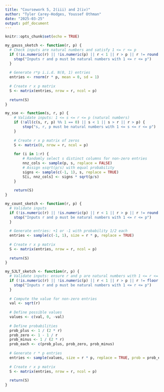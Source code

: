 ```yaml
---
title: "Coursework 5, 2(iii) and 2(iv)"
author: "Tyler Carey-Hodges, Youssef Othman"
date: "2025-03-25"
output: pdf_document
---
```


```r
knitr::opts_chunk$set(echo = TRUE)
```

```r
my_gauss_sketch <- function(r, p) {
  # Check inputs are natural numbers and satisfy 1 <= r <= p
  if (!is.numeric(r) || !is.numeric(p) || r < 1 || r > p || r != round(r) || p != round(p)) {
    stop("Inputs r and p must be natural numbers with 1 <= r <= p")
  }
  
  # Generate r*p i.i.d. N(0, 1) entries
  entries <- rnorm(r * p, mean = 0, sd = 1)
  
  # Create r x p matrix
  S <- matrix(entries, nrow = r, ncol = p)
  
  return(S)
}
```

```r
my_sse <- function(s, r, p) {
    # Validate inputs: 1 <= s <= r <= p (natural numbers)
    if (!all(c(s, r, p) %% 1 == 0) || s < 1 || s > r || r > p) {
        stop("s, r, p must be natural numbers with 1 <= s <= r <= p")
    }
    
    # Create r x p matrix of zeros
    S <- matrix(0, nrow = r, ncol = p)
    
    for (i in 1:r) {
        # Randomly select s distinct columns for non-zero entries
        nnz_cols <- sample(p, s, replace = FALSE)
        # Assign ±sqrt(p/s) with equal probability
        signs <- sample(c(-1, 1), s, replace = TRUE)
        S[i, nnz_cols] <- signs * sqrt(p/s)
    }
    
    return(S)
}
```

```r
my_count_sketch <- function(r, p) {
  # Validate inputs
  if (!is.numeric(r) || !is.numeric(p) || r < 1 || r > p || r != round(r) || p != round(p)) {
    stop("Inputs r and p must be natural numbers with 1 <= r <= p")
  }
  
  # Generate entries: +1 or -1 with probability 1/2 each
  entries <- sample(c(-1, 1), size = r * p, replace = TRUE)
  
  # Create r x p matrix
  S <- matrix(entries, nrow = r, ncol = p)
  
  return(S)
}
```

```r
my_SJLT_sketch <- function(r, p) {
  # Validate inputs: ensure r and p are natural numbers with 1 <= r <= p
  if (!is.numeric(r) || !is.numeric(p) || r < 1 || r > p || r != floor(r) || p != floor(p)) {
    stop("Inputs r and p must be natural numbers with 1 <= r <= p")
  }
  
  # Compute the value for non-zero entries
  val <- sqrt(r)
  
  # Define possible values
  values <- c(val, 0, -val)
  
  # Define probabilities
  prob_plus <- 1 / (2 * r)
  prob_zero <- 1 - 1 / r
  prob_minus <- 1 / (2 * r)
  prob_each <- c(prob_plus, prob_zero, prob_minus)
  
  # Generate r * p entries
  entries <- sample(values, size = r * p, replace = TRUE, prob = prob_each)
  
  # Create r x p matrix
  S <- matrix(entries, nrow = r, ncol = p)
  
  return(S)
}
```
